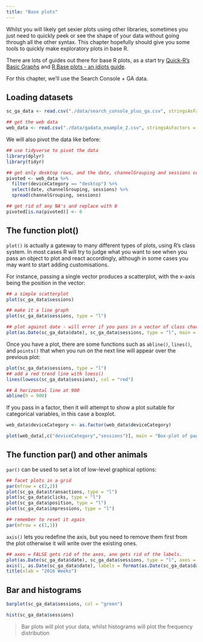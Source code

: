 ```yaml
---
title: "Base plots"
---
```


Whilst you will likely get sexier plots using other libraries, sometimes you just need to quickly peek or see the shape of your data without going through all the other syntax.  This chapter hopefully should give you some tools to quickly make exploratory plots in base R.

There are lots of guides out there for base R plots, as a start try [Quick-R's Basic Graphs](http://www.statmethods.net/graphs/) and [R Base plots - an idiots guide](http://rstudio-pubs-static.s3.amazonaws.com/7953_4e3efd5b9415444ca065b1167862c349.html).

For this chapter, we'll use the Search Console + GA data.

## Loading datasets

```r
sc_ga_data <- read.csv("./data/search_console_plus_ga.csv", stringsAsFactors = FALSE)
```

```r
## get the web data
web_data <- read.csv("./data/gadata_example_2.csv", stringsAsFactors = FALSE)
```

We will also pivot the data like before:

```r
## use tidyverse to pivot the data
library(dplyr)
library(tidyr)

## get only desktop rows, and the date, channelGrouping and sessions columns
pivoted <- web_data %>% 
  filter(deviceCategory == "desktop") %>% 
  select(date, channelGrouping, sessions) %>%
  spread(channelGrouping, sessions)

## get rid of any NA's and replace with 0
pivoted[is.na(pivoted)] <- 0

```

## The function plot()

`plot()` is actually a gateway to many different types of plots, using R's class system.  In most cases R will try to judge what you want to see when you pass an object to plot and react accordingly, although in some cases you may want to start adding customisations.  

For instance, passing a single vector produces a scatterplot, with the x-axis being the position in the vector:

```r
## a simple scatterplot
plot(sc_ga_data$sessions)

## make it a line graph
plot(sc_ga_data$sessions, type = "l")

## plot against date - will error if you pass in a vector of class character, needs Date class
plot(as.Date(sc_ga_data$date), sc_ga_data$sessions, type = "l", main = "Line plot of date vs sessions")
```

Once you have a plot, there are some functions such as `abline()`, `lines()`, and `points()` that when you run on the next line will appear over the previous plot:

```r
plot(sc_ga_data$sessions, type = "l")
## add a red trend line with loess()
lines(lowess(sc_ga_data$sessions), col = "red")

## A horizontal line at 900
abline(h = 900)
```

If you pass in a factor, then it will attempt to show a plot suitable for categorical variables, in this case a boxplot.

```r
web_data$deviceCategory <- as.factor(web_data$deviceCategory)

plot(web_data[,c("deviceCategory","sessions")], main = "Box-plot of pageviews", outline = FALSE)

```


## The function par() and other animals

`par()` can be used to set a lot of low-level graphical options:

```r
## facet plots in a grid
par(mfrow = c(2,2))
plot(sc_ga_data$transactions, type = "l")
plot(sc_ga_data$clicks, type = "l")
plot(sc_ga_data$position, type = "l")
plot(sc_ga_data$impressions, type = "l")

## remember to reset it again
par(mfrow = c(1,1))
```

`axis()` lets you redefine the axis, but you need to remove them first from the plot otherwise it will write over the existing ones.

```r
## axes = FALSE gets rid of the axes, ann gets rid of the labels.
plot(as.Date(sc_ga_data$date), sc_ga_data$sessions, type = "l", axes = FALSE, ann = FALSE)
axis(1, as.Date(sc_ga_data$date), labels = format(as.Date(sc_ga_data$date), format = "W%W"))
title(xlab = "2016 Weeks")
```

## Bar and histograms

```r
barplot(sc_ga_data$sessions, col = "green")

hist(sc_ga_data$sessions)
```

> Bar plots will plot your data, whilst histograms will plot the frequency distribution


